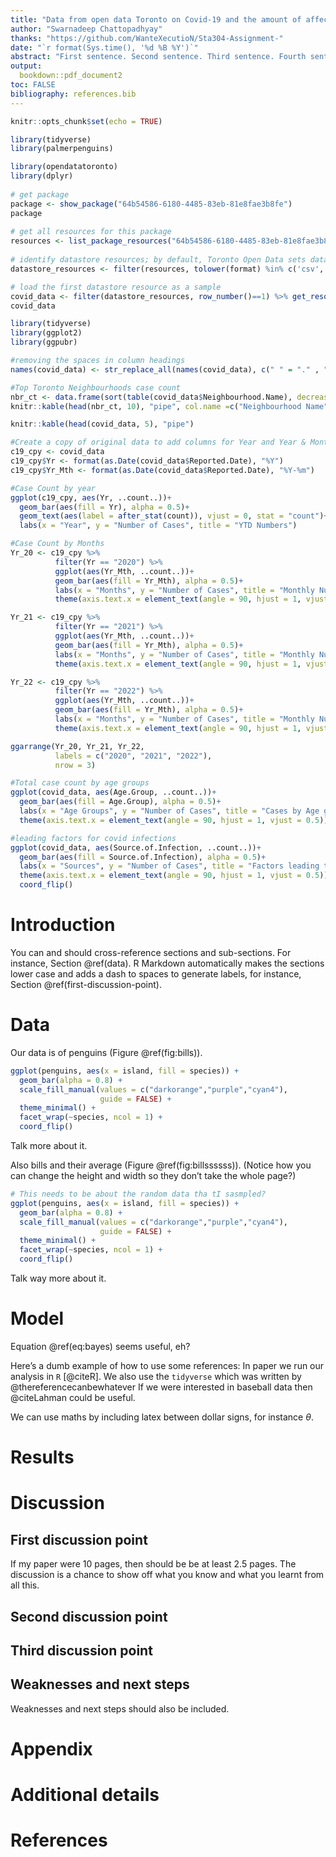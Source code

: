 ```yaml
---
title: "Data from open data Toronto on Covid-19 and the amount of affected people in Toronto"
author: "Swarnadeep Chattopadhyay"
thanks: "https://github.com/WanteXecutioN/Sta304-Assignment-"
date: "`r format(Sys.time(), '%d %B %Y')`"
abstract: "First sentence. Second sentence. Third sentence. Fourth sentence."
output:
  bookdown::pdf_document2
toc: FALSE
bibliography: references.bib
---
```


```r
knitr::opts_chunk$set(echo = TRUE)

library(tidyverse)
library(palmerpenguins)
```

```r
library(opendatatoronto)
library(dplyr)
 
# get package
package <- show_package("64b54586-6180-4485-83eb-81e8fae3b8fe")
package
 
# get all resources for this package
resources <- list_package_resources("64b54586-6180-4485-83eb-81e8fae3b8fe")
 
# identify datastore resources; by default, Toronto Open Data sets datastore resource format to CSV for non-geospatial and GeoJSON for geospatial resources
datastore_resources <- filter(resources, tolower(format) %in% c('csv', 'geojson'))

# load the first datastore resource as a sample
covid_data <- filter(datastore_resources, row_number()==1) %>% get_resource()
covid_data
```

```r
library(tidyverse)
library(ggplot2)
library(ggpubr)

#removing the spaces in column headings
names(covid_data) <- str_replace_all(names(covid_data), c(" " = "." , "," = "" ))

#Top Toronto Neighbourhoods case count
nbr_ct <- data.frame(sort(table(covid_data$Neighbourhood.Name), decreasing = TRUE))
knitr::kable(head(nbr_ct, 10), "pipe", col.name =c("Neighbourhood Name", "Number of Cases"), align = c("l", "c"))

knitr::kable(head(covid_data, 5), "pipe")

#Create a copy of original data to add columns for Year and Year & Month
c19_cpy <- covid_data
c19_cpy$Yr <- format(as.Date(covid_data$Reported.Date), "%Y")
c19_cpy$Yr_Mth <- format(as.Date(covid_data$Reported.Date), "%Y-%m")

#Case Count by year
ggplot(c19_cpy, aes(Yr, ..count..))+
  geom_bar(aes(fill = Yr), alpha = 0.5)+
  geom_text(aes(label = after_stat(count)), vjust = 0, stat = "count")+
  labs(x = "Year", y = "Number of Cases", title = "YTD Numbers")

#Case Count by Months
Yr_20 <- c19_cpy %>% 
          filter(Yr == "2020") %>% 
          ggplot(aes(Yr_Mth, ..count..))+
          geom_bar(aes(fill = Yr_Mth), alpha = 0.5)+
          labs(x = "Months", y = "Number of Cases", title = "Monthly Numbers")+
          theme(axis.text.x = element_text(angle = 90, hjust = 1, vjust = 0.5))

Yr_21 <- c19_cpy %>% 
          filter(Yr == "2021") %>% 
          ggplot(aes(Yr_Mth, ..count..))+
          geom_bar(aes(fill = Yr_Mth), alpha = 0.5)+
          labs(x = "Months", y = "Number of Cases", title = "Monthly Numbers")+
          theme(axis.text.x = element_text(angle = 90, hjust = 1, vjust = 0.5))

Yr_22 <- c19_cpy %>% 
          filter(Yr == "2022") %>% 
          ggplot(aes(Yr_Mth, ..count..))+
          geom_bar(aes(fill = Yr_Mth), alpha = 0.5)+
          labs(x = "Months", y = "Number of Cases", title = "Monthly Numbers")+
          theme(axis.text.x = element_text(angle = 90, hjust = 1, vjust = 0.5))

ggarrange(Yr_20, Yr_21, Yr_22,
          labels = c("2020", "2021", "2022"),
          nrow = 3)

#Total case count by age groups
ggplot(covid_data, aes(Age.Group, ..count..))+
  geom_bar(aes(fill = Age.Group), alpha = 0.5)+
  labs(x = "Age Groups", y = "Number of Cases", title = "Cases by Age groups")+
  theme(axis.text.x = element_text(angle = 90, hjust = 1, vjust = 0.5))

#leading factors for covid infections
ggplot(covid_data, aes(Source.of.Infection, ..count..))+
  geom_bar(aes(fill = Source.of.Infection), alpha = 0.5)+
  labs(x = "Sources", y = "Number of Cases", title = "Factors leading to cases")+
  theme(axis.text.x = element_text(angle = 90, hjust = 1, vjust = 0.5))+
  coord_flip()
```

# Introduction

You can and should cross-reference sections and sub-sections. For instance, Section \@ref(data). R Markdown automatically makes the sections lower case and adds a dash to spaces to generate labels, for instance, Section \@ref(first-discussion-point). 



# Data

Our data is of penguins (Figure \@ref(fig:bills)).

```r
ggplot(penguins, aes(x = island, fill = species)) +
  geom_bar(alpha = 0.8) +
  scale_fill_manual(values = c("darkorange","purple","cyan4"),
                    guide = FALSE) +
  theme_minimal() +
  facet_wrap(~species, ncol = 1) +
  coord_flip()
```

Talk more about it.

Also bills and their average (Figure \@ref(fig:billssssss)). (Notice how you can change the height and width so they don't take the whole page?)

```r

# This needs to be about the random data tha tI sasmpled?
ggplot(penguins, aes(x = island, fill = species)) +
  geom_bar(alpha = 0.8) +
  scale_fill_manual(values = c("darkorange","purple","cyan4"),
                    guide = FALSE) +
  theme_minimal() +
  facet_wrap(~species, ncol = 1) +
  coord_flip()
```

Talk way more about it. 



# Model

\begin{equation}
Pr(\theta | y) = \frac{Pr(y | \theta) Pr(\theta)}{Pr(y)}  (\#eq:bayes)
\end{equation}

Equation \@ref(eq:bayes) seems useful, eh?

Here's a dumb example of how to use some references: In paper we run our analysis in `R` [@citeR]. We also use the `tidyverse` which was written by @thereferencecanbewhatever If we were interested in baseball data then @citeLahman could be useful. 

We can use maths by including latex between dollar signs, for instance $\theta$.


# Results

# Discussion

## First discussion point

If my paper were 10 pages, then should be be at least 2.5 pages. The discussion is a chance to show off what you know and what you learnt from all this. 

## Second discussion point

## Third discussion point

## Weaknesses and next steps

Weaknesses and next steps should also be included.

\newpage

\appendix

# Appendix {-}


# Additional details


\newpage


# References


